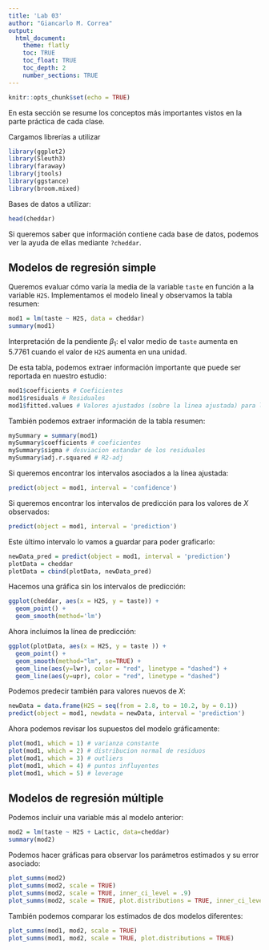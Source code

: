```yaml
---
title: 'Lab 03'
author: "Giancarlo M. Correa"
output:
  html_document:
    theme: flatly
    toc: TRUE
    toc_float: TRUE
    toc_depth: 2
    number_sections: TRUE
---
```


```r
knitr::opts_chunk$set(echo = TRUE)
```

En esta sección se resume los conceptos más importantes vistos en la parte práctica de cada clase.

Cargamos librerías a utilizar

```r
library(ggplot2)
library(Sleuth3)
library(faraway)
library(jtools)
library(ggstance)
library(broom.mixed)
```

Bases de datos a utilizar:

```r
head(cheddar)
```

Si queremos saber que información contiene cada base de datos, podemos ver la ayuda de ellas mediante `?cheddar`.

## Modelos de regresión simple

Queremos evaluar cómo varía la media de la variable `taste` en función a la variable `H2S`. Implementamos el modelo lineal y observamos la tabla resumen:

```r
mod1 = lm(taste ~ H2S, data = cheddar)
summary(mod1)
```

Interpretación de la pendiente $\beta_1$: el valor medio de `taste` aumenta en 5.7761 cuando el valor de `H2S` aumenta en una unidad.

De esta tabla, podemos extraer información importante que puede ser reportada en nuestro estudio:

```r
mod1$coefficients # Coeficientes
mod1$residuals # Residuales
mod1$fitted.values # Valores ajustados (sobre la linea ajustada) para las observaciones 
```

También podemos extraer información de la tabla resumen:
```r
mySummary = summary(mod1)
mySummary$coefficients # coeficientes
mySummary$sigma # desviacion estandar de los residuales
mySummary$adj.r.squared # R2-adj
```

Si queremos encontrar los intervalos asociados a la línea ajustada:
```r
predict(object = mod1, interval = 'confidence')
```

Si queremos encontrar los intervalos de predicción para los valores de $X$ observados:
```r
predict(object = mod1, interval = 'prediction')
```

Este último intervalo lo vamos a guardar para poder graficarlo:
```r
newData_pred = predict(object = mod1, interval = 'prediction')
plotData = cheddar
plotData = cbind(plotData, newData_pred)
```

Hacemos una gráfica sin los intervalos de predicción:
```r
ggplot(cheddar, aes(x = H2S, y = taste)) +
  geom_point() +
  geom_smooth(method='lm') 
```

Ahora incluimos la línea de predicción:
```r
ggplot(plotData, aes(x = H2S, y = taste )) +
  geom_point() +
  geom_smooth(method="lm", se=TRUE) +
  geom_line(aes(y=lwr), color = "red", linetype = "dashed") +
  geom_line(aes(y=upr), color = "red", linetype = "dashed")
```

Podemos predecir también para valores nuevos de $X$:
```r
newData = data.frame(H2S = seq(from = 2.8, to = 10.2, by = 0.1))
predict(object = mod1, newdata = newData, interval = 'prediction')
```

Ahora podemos revisar los supuestos del modelo gráficamente:
```r
plot(mod1, which = 1) # varianza constante
plot(mod1, which = 2) # distribucion normal de residuos
plot(mod1, which = 3) # outliers
plot(mod1, which = 4) # puntos influyentes
plot(mod1, which = 5) # leverage
```

## Modelos de regresión múltiple

Podemos incluir una variable más al modelo anterior:
```r
mod2 = lm(taste ~ H2S + Lactic, data=cheddar)
summary(mod2)
```

Podemos hacer gráficas para observar los parámetros estimados y su error asociado:
```r
plot_summs(mod2)
plot_summs(mod2, scale = TRUE)
plot_summs(mod2, scale = TRUE, inner_ci_level = .9)
plot_summs(mod2, scale = TRUE, plot.distributions = TRUE, inner_ci_level = .9)
```

También podemos comparar los estimados de dos modelos diferentes:
```r
plot_summs(mod1, mod2, scale = TRUE)
plot_summs(mod1, mod2, scale = TRUE, plot.distributions = TRUE)
```


